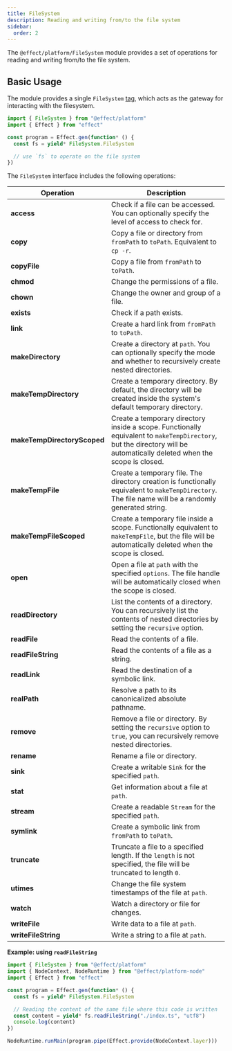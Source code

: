 ```yaml
---
title: FileSystem
description: Reading and writing from/to the file system
sidebar:
  order: 2
---
```


The `@effect/platform/FileSystem` module provides a set of operations for reading and writing from/to the file system.

## Basic Usage

The module provides a single `FileSystem` [tag](/requirements-management/services), which acts as the gateway for interacting with the filesystem.

```ts twoslash
import { FileSystem } from "@effect/platform"
import { Effect } from "effect"

const program = Effect.gen(function* () {
  const fs = yield* FileSystem.FileSystem

  // use `fs` to operate on the file system
})
```

The `FileSystem` interface includes the following operations:

| **Operation**               | **Description**                                                                                                                                                        |
| --------------------------- | ---------------------------------------------------------------------------------------------------------------------------------------------------------------------- |
| **access**                  | Check if a file can be accessed. You can optionally specify the level of access to check for.                                                                          |
| **copy**                    | Copy a file or directory from `fromPath` to `toPath`. Equivalent to `cp -r`.                                                                                           |
| **copyFile**                | Copy a file from `fromPath` to `toPath`.                                                                                                                               |
| **chmod**                   | Change the permissions of a file.                                                                                                                                      |
| **chown**                   | Change the owner and group of a file.                                                                                                                                  |
| **exists**                  | Check if a path exists.                                                                                                                                                |
| **link**                    | Create a hard link from `fromPath` to `toPath`.                                                                                                                        |
| **makeDirectory**           | Create a directory at `path`. You can optionally specify the mode and whether to recursively create nested directories.                                                |
| **makeTempDirectory**       | Create a temporary directory. By default, the directory will be created inside the system's default temporary directory.                                               |
| **makeTempDirectoryScoped** | Create a temporary directory inside a scope. Functionally equivalent to `makeTempDirectory`, but the directory will be automatically deleted when the scope is closed. |
| **makeTempFile**            | Create a temporary file. The directory creation is functionally equivalent to `makeTempDirectory`. The file name will be a randomly generated string.                  |
| **makeTempFileScoped**      | Create a temporary file inside a scope. Functionally equivalent to `makeTempFile`, but the file will be automatically deleted when the scope is closed.                |
| **open**                    | Open a file at `path` with the specified `options`. The file handle will be automatically closed when the scope is closed.                                             |
| **readDirectory**           | List the contents of a directory. You can recursively list the contents of nested directories by setting the `recursive` option.                                       |
| **readFile**                | Read the contents of a file.                                                                                                                                           |
| **readFileString**          | Read the contents of a file as a string.                                                                                                                               |
| **readLink**                | Read the destination of a symbolic link.                                                                                                                               |
| **realPath**                | Resolve a path to its canonicalized absolute pathname.                                                                                                                 |
| **remove**                  | Remove a file or directory. By setting the `recursive` option to `true`, you can recursively remove nested directories.                                                |
| **rename**                  | Rename a file or directory.                                                                                                                                            |
| **sink**                    | Create a writable `Sink` for the specified `path`.                                                                                                                     |
| **stat**                    | Get information about a file at `path`.                                                                                                                                |
| **stream**                  | Create a readable `Stream` for the specified `path`.                                                                                                                   |
| **symlink**                 | Create a symbolic link from `fromPath` to `toPath`.                                                                                                                    |
| **truncate**                | Truncate a file to a specified length. If the `length` is not specified, the file will be truncated to length `0`.                                                     |
| **utimes**                  | Change the file system timestamps of the file at `path`.                                                                                                               |
| **watch**                   | Watch a directory or file for changes.                                                                                                                                 |
| **writeFile**               | Write data to a file at `path`.                                                                                                                                        |
| **writeFileString**         | Write a string to a file at `path`.                                                                                                                                    |

**Example: using `readFileString`**

```ts twoslash
import { FileSystem } from "@effect/platform"
import { NodeContext, NodeRuntime } from "@effect/platform-node"
import { Effect } from "effect"

const program = Effect.gen(function* () {
  const fs = yield* FileSystem.FileSystem

  // Reading the content of the same file where this code is written
  const content = yield* fs.readFileString("./index.ts", "utf8")
  console.log(content)
})

NodeRuntime.runMain(program.pipe(Effect.provide(NodeContext.layer)))
```
